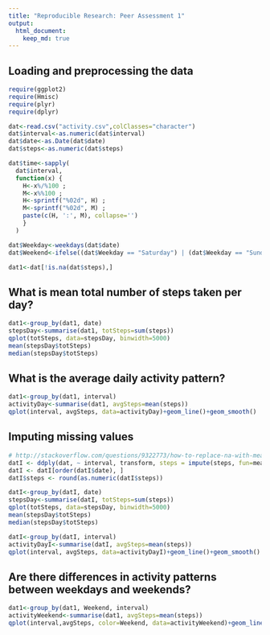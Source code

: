 ```yaml
---
title: "Reproducible Research: Peer Assessment 1"
output:
  html_document:
    keep_md: true
---
```



## Loading and preprocessing the data
```r
require(ggplot2)
require(Hmisc)
require(plyr)
require(dplyr)

dat<-read.csv("activity.csv",colClasses="character")
dat$interval<-as.numeric(dat$interval)
dat$date<-as.Date(dat$date)
dat$steps<-as.numeric(dat$steps)

dat$time<-sapply(
  dat$interval,
  function(x) {
    H<-x%/%100 ;
    M<-x%%100 ;
    H<-sprintf("%02d", H) ;
    M<-sprintf("%02d", M) ;
    paste(c(H, ':', M), collapse='')
    }
  )

dat$Weekday<-weekdays(dat$date)
dat$Weekend<-ifelse((dat$Weekday == "Saturday") | (dat$Weekday == "Sunday"), "Weekend", "Weekday")

dat1<-dat[!is.na(dat$steps),]
```

## What is mean total number of steps taken per day?
```r
dat1<-group_by(dat1, date)
stepsDay<-summarise(dat1, totSteps=sum(steps))
qplot(totSteps, data=stepsDay, binwidth=5000)
mean(stepsDay$totSteps)
median(stepsDay$totSteps)
```


## What is the average daily activity pattern?
```r
dat1<-group_by(dat1, interval)
activityDay<-summarise(dat1, avgSteps=mean(steps))
qplot(interval, avgSteps, data=activityDay)+geom_line()+geom_smooth()
```



## Imputing missing values
```r
# http://stackoverflow.com/questions/9322773/how-to-replace-na-with-mean-by-subset-in-r-impute-with-plyr
datI <- ddply(dat, ~ interval, transform, steps = impute(steps, fun=mean))
datI <- datI[order(datI$date), ]
datI$steps <- round(as.numeric(datI$steps))

datI<-group_by(datI, date)
stepsDay<-summarise(datI, totSteps=sum(steps))
qplot(totSteps, data=stepsDay, binwidth=5000)
mean(stepsDay$totSteps)
median(stepsDay$totSteps)

datI<-group_by(datI, interval)
activityDayI<-summarise(datI, avgSteps=mean(steps))
qplot(interval, avgSteps, data=activityDayI)+geom_line()+geom_smooth()
```



## Are there differences in activity patterns between weekdays and weekends?
```r
dat1<-group_by(dat1, Weekend, interval)
activityWeekend<-summarise(dat1, avgSteps=mean(steps))
qplot(interval,avgSteps, color=Weekend, data=activityWeekend)+geom_line()+geom_smooth()
```


